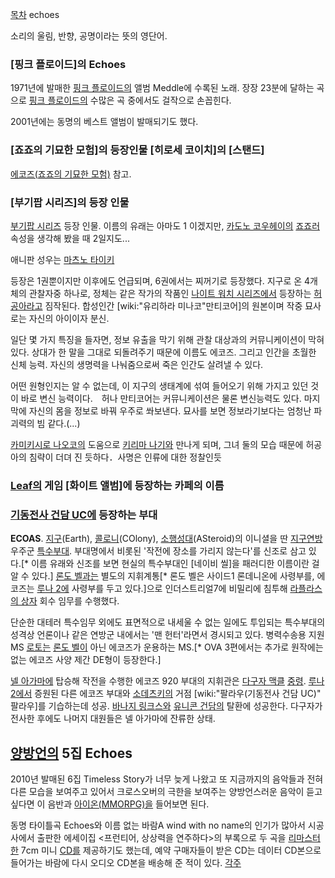 [[목차]]
echoes

소리의 울림, 반향, 공명이라는 뜻의 영단어.

=== [핑크 플로이드]의 Echoes ===
1971년에 발매한 [[핑크 플로이드]]의 앨범 Meddle에 수록된 노래. 장장 23분에 달하는 곡으로 [[핑크 플로이드]]의 수많은 곡 중에서도 걸작으로 손꼽힌다.

2001년에는 동명의 베스트 앨범이 발매되기도 했다.

=== [죠죠의 기묘한 모험]의 등장인물 [히로세 코이치]의 [스탠드] ===
[[에코즈(죠죠의 기묘한 모험)]] 참고.

=== [부기팝 시리즈]의 등장 인물 ===
[[부기팝 시리즈]] 등장 인물. 이름의 유래는 아마도 1 이겠지만, [[카도노 코우헤이]]의 [[죠죠러]] 속성을 생각해 봤을 때 2일지도...

애니판 성우는 [[마츠노 타이키]]

등장은 1권뿐이지만 이후에도 언급되며, 6권에서는 찌꺼기로 등장했다. 지구로 온 4개체의 관찰자중 하나로, 정체는 같은 작가의 작품인 [[나이트 워치 시리즈]]에서 등장하는 [[허공아]]라고 짐작된다. 합성인간 [wiki:"유리하라 미나코"만티코어]의 원본이며 작중 묘사로는 자신의 아이이자 분신.

일단 몇 가지 특징을 들자면, 정보 유출을 막기 위해 관찰 대상과의 커뮤니케이션이 막혀 있다. 상대가 한 말을 그대로 되돌려주기 때문에 이름도 에코즈. 그리고 인간을 초월한 신체 능력. 자신의 생명력을 나눠줌으로써 죽은 인간도 살려낼 수 있다.

어떤 원형인지는 알 수 없는데, 이 지구의 생태계에 섞여 들어오기 위해 가지고 있던 것이 바로 변신 능력이다.　허나 만티코어는 커뮤니케이션은 물론 변신능력도 있다. 마지막에 자신의 몸을 정보로 바꿔 우주로 쏴보낸다. 묘사를 보면 정보라기보다는 엄청난 파괴력의 빔 같다.(...)

[[카미키시로 나오코]]의 도움으로 [[키리마 나기]]와 만나게 되며, 그녀 둘의 모습 때문에 허공아의 침략이 더뎌 진 듯하다．사명은 인류에 대한 정찰인듯

=== [[Leaf]]의 게임 [화이트 앨범]에 등장하는 카페의 이름 ===

=== [[기동전사 건담 UC]]에 등장하는 부대 ===
'''ECOAS'''. [[지구]](Earth), [[콜로니]](COlony), [[소행성]]대(ASteroid)의 이니셜을 딴 [[지구연방]] 우주군 [[특수부대]]. 부대명에서 비롯된 '작전에 장소를 가리지 않는다'를 신조로 삼고 있다.[* 이름 유래와 신조를 보면 현실의 특수부대인 [네이비 씰]을 패러디한 이름이란 걸 알 수 있다.] [[론도 벨]]과는 별도의 지휘계통[* 론도 벨은 사이드1 론데니온에 사령부를, 에코즈는 [[루나 2]]에 사령부를 두고 있다.]으로 인더스트리얼7에 비밀리에 침투해 [[라플라스의 상자]] 회수 임무를 수행했다. 

단순한 대테러 특수임무 외에도 표면적으로 내세울 수 없는 일에도 투입되는 특수부대의 성격상 언론이나 같은 연방군 내에서는 '맨 헌터'라면서 경시되고 있다. 병력수송용 지원 MS [[로토]]는 [[론도 벨]]이 아닌 에코즈가 운용하는 MS.[* OVA 3편에서는 추가로 원작에는 없는 에코즈 사양 제간 DE형이 등장한다.]

[[넬 아가마]]에 탑승해 작전을 수행한 에코즈 920 부대의 지휘관은 [[다구자 맥클]] [[중령]]. [[루나 2]]에서 증원된 다른 에코즈 부대와 [[소데츠키]]의 거점 [wiki:"팔라우(기동전사 건담 UC)" 팔라우]를 기습하는데 성공. [[바나지 링크스]]와 [[유니콘 건담]]의 탈환에 성공한다. 다구자가 전사한 후에도 나머지 대원들은 넬 아가마에 잔류한 상태.

== [[양방언]]의 5집 Echoes ==
2010년 발매된 6집 Timeless Story가 너무 늦게 나왔고 또 지금까지의 음악들과 전혀 다른 모습을 보여주고 있어서 크로스오버의 극한을 보여주는 양방언스러운 음악이 듣고 싶다면 이 음반과 [[아이온(MMORPG)]]을 들어보면 된다.

동명 타이틀곡 Echoes와 이름 없는 바람A wind with no name의 인기가 많아서 시공사에서 출판한 에세이집 <프런티어, 상상력을 연주하다>의 부록으로 두 곡을 [[리마스터]]한 7cm 미니 [[CD]]를 제공하기도 했는데, 예약 구매자들이 받은 CD는 데이터 CD본으로 들어가는 바람에 다시 오디오 CD본을 배송해 준 적이 있다.
[[각주]]
